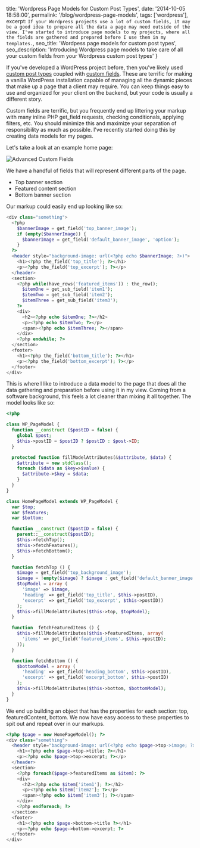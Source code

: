   title: 'Wordpress Page Models for Custom Post Types',
  date: '2014-10-05 18:58:00',
  permalink: '/blog/wordpress-page-models',
  tags: ['wordpress'],
  excerpt: `If your Wordpress projects use a lot of custom fields, it may be a good idea to prepare all the data a page may need outside of the view. I've started to introduce page models to my projects, where all the fields are gathered and prepared before I use them in my templates.`,
  seo_title: 'Wordpess page models for custom post types',
  seo_description: 'Introducing Wordpress page models to take care of all your custom fields from your Wordpress custom post types'
}

If you've developed a WordPress project before, then you've likely used <a title="Wordpress Custom Post Types" href="http://codex.wordpress.org/Post_Types" target="_blank">custom post types</a> coupled with <a title="Advanced Custom Fields" href="http://www.advancedcustomfields.com/" target="_blank">custom fields</a>. These are terrific for making a vanilla WordPress installation capable of managing all the dynamic pieces that make up a page that a client may require. You can keep things easy to use and organized for your client on the backend, but your code is usually a different story.

Custom fields are terrific, but you frequently end up littering your markup with many inline PHP get_field requests, checking conditionals, applying filters, etc. You should minimize this and maximize your separation of responsibility as much as possible. I've recently started doing this by creating data models for my pages.

Let's take a look at an example home page:

<img src="/static/images/blog/wordpress-page-models/custom-fields.png" alt="Advanced Custom Fields" />

We have a handful of fields that will represent different parts of the page.

- Top banner section
- Featured content section
- Bottom banner section

Our markup could easily end up looking like so:

```php
<div class="something">
  <?php
    $bannerImage = get_field('top_banner_image');
    if (empty($bannerImage)) {
      $bannerImage = get_field('default_banner_image', 'option');
    }
  ?>
  <header style="background-image: url(<?php echo $bannerImage; ?>)">
    <h1><?php the_field('top_title'); ?></h1>
    <p><?php the_field('top_excerpt'); ?></p>
  </header>
  <section>
    <?php while(have_rows('featured_items')) : the_row();
      $itemOne = get_sub_field('item1');
      $itemTwo = get_sub_field('item2');
      $itemThree = get_sub_field('item3');
    ?>
    <div>
      <h2><?php echo $itemOne; ?></h2>
      <p><?php echo $itemTwo; ?></p>
      <span><?php echo $itemThree; ?></span>
    </div>
    <?php endwhile; ?>
  </section>
  <footer>
    <h1><?php the_field('bottom_title'); ?></h1>
    <p><?php the_field('bottom_excerpt'); ?></p>
  </footer>
</div>
```

This is where I like to introduce a data model to the page that does all the data gathering and preparation before using it in my view. Coming from a software background, this feels a lot cleaner than mixing it all together. The model looks like so:

```php
<?php

class WP_PageModel {
  function __construct ($postID = false) {
    global $post;
    $this->postID = $postID ? $postID : $post->ID;
  }

  protected function fillModelAttributes(&$attribute, $data) {
    $attribute = new stdClass();
    foreach ($data as $key=>$value) {
      $attribute->$key = $data;
    }
  }
}

class HomePageModel extends WP_PageModel {
  var $top;
  var $features;
  var $bottom;

  function __construct ($postID = false) {
    parent::__construct($postID);
    $this->fetchTop();
    $this->fetchFeatures();
    $this->fetchBottom();
  }

  function fetchTop () {
    $image = get_field('top_background_image');
    $image = !empty($image) ? $image : get_field('default_banner_image', 'option');
    $topModel = array (
      'image' => $image,
      'heading' => get_field('top_title', $this->postID),
      'excerpt' => get_field('top_excerpt', $this->postID))
    );
    $this->fillModelAttributes($this->top, $topModel);
  }

  function  fetchFeaturedItems () {
    $this->fillModelAttributes($this->featuredItems, array(
      'items' => get_field('featured_items', $this->postID);
    ));
  }

  function fetchBottom () {
    $bottomModel = array (
      'heading' => get_field('heading_bottom', $this->postID),
      'excerpt' => get_field('excerpt_bottom', $this->postID)
    );
    $this->fillModelAttributes($this->bottom, $bottomModel);
  }
}
```

We end up building an object that has the properties for each section: top, featuredContent, bottom. We now have easy access to these properties to spit out and repeat over in our markups.

```php
<?php $page = new HomePageModel(); ?>
<div class="something">
  <header style="background-image: url(<?php echo $page->top->image; ?>)">
    <h1><?php echo $page->top->title; ?></h1>
    <p><?php echo $page->top->excerpt; ?></p>
  </header>
  <section>
    <?php foreach($page->featuredItems as $item): ?>
    <div>
      <h2><?php echo $item['item1']; ?></h2>
      <p><?php echo $item['item2']; ?></p>
      <span><?php echo $item['item3']; ?></span>
    </div>
    <?php endforeach; ?>
  </section>
  <footer>
    <h1><?php echo $page->bottom->title ?></h1>
    <p><?php echo $page->bottom->excerpt; ?>
  </footer>
</div>
```
